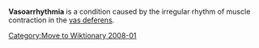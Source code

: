 [[Category:Move to Wiktionary 2008-01]]
{{unsourced}}
'''Vasoarrhythmia''' is a condition caused by the irregular rhythm of muscle contraction in the [[vas deferens]].

{{medical-stub}}
<!-- Long comment to avoid being listed on short pages                                                                                                                                               -->